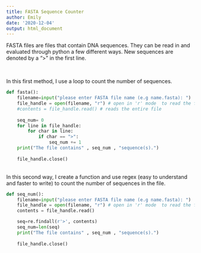 ```yaml
---
title: FASTA Sequence Counter
author: Emily
date: '2020-12-04'
output: html_document
---
```


FASTA files are files that contain DNA sequences. They can be read in and evaluated through python a few different ways. New sequences are denoted by a ">" in the first line.

<br>

In this first method, I use a loop to count the number of sequences.
```python

def fasta():
    filename=input("please enter FASTA file name (e.g name.fasta): ")
    file_handle = open(filename, "r") # open in 'r' mode  to read the file
    #contents = file_handle.read() # reads the entire file
    
    seq_num= 0
    for line in file_handle:
        for char in line:
            if char == ">":
                seq_num += 1
    print("The file contains" , seq_num , "sequence(s).")          
    
    file_handle.close()
```

<br>
In this second way, I create a function and use regex (easy to understand and faster to write) to count the number of sequences in the file.

```python

def seq_num():
    filename=input("please enter FASTA file name (e.g name.fasta): ")
    file_handle = open(filename, "r") # open in 'r' mode  to read the file
    contents = file_handle.read()

    seq=re.findall(r'>', contents)
    seq_num=len(seq)
    print("The file contains" , seq_num , "sequence(s).") 
    
    file_handle.close()
```

